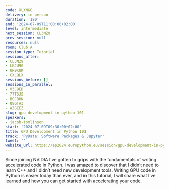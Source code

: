 ```yaml
---
code: XLXNGG
delivery: in-person
duration: '180'
end: '2024-07-09T11:00:00+02:00'
level: intermediate
next_session: CL3NZ9
prev_session: null
resources: null
room: Club A
session_type: Tutorial
sessions_after:
- CL3NZ9
- LKJU9G
- UR9KUK
- CXLQLX
sessions_before: []
sessions_in_parallel:
- V3C9ED
- 77T3JS
- BCCBHN
- Q8GTA3
- WZGEEZ
slug: gpu-development-in-python-101
speakers:
- jacob-tomlinson
start: '2024-07-09T09:30:00+02:00'
title: GPU Development in Python 101
track: 'PyData: Software Packages & Jupyter'
tweet: ''
website_url: https://ep2024.europython.eu/session/gpu-development-in-python-101
---
```


Since joining NVIDIA I’ve gotten to grips with the fundamentals of writing accelerated code in Python. I was amazed to discover that I didn’t need to learn C++ and I didn’t need new development tools. Writing GPU code in Python is easier today than ever, and in this tutorial, I will share what I’ve learned and how you can get started with accelerating your code.
